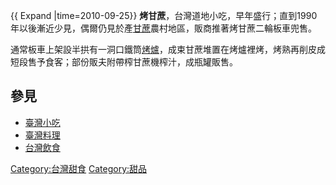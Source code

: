 {{unreferenced|time=2010-09-24T17:24:59+00:00}}
{{ Expand |time=2010-09-25}}
'''烤甘蔗'''，台灣道地小吃，早年盛行；直到1990年以後漸近少見，偶爾仍見於產[[甘蔗|甘蔗]]農村地區，販商推著烤甘蔗二輪板車兜售。

通常板車上架設半拱有一洞口鐵筒[[烤爐|烤爐]]，成束甘蔗堆置在烤爐裡烤，烤熟再削皮成短段售予食客；部份販夫附帶榨甘蔗機榨汁，成瓶罐販售。

==參見==
* [[臺灣小吃|臺灣小吃]]
* [[臺灣料理|臺灣料理]]
* [[台灣飲食|台灣飲食]]

{{食品小作品}}

[[Category:台灣甜食|Category:台灣甜食]]
[[Category:甜品|Category:甜品]]
